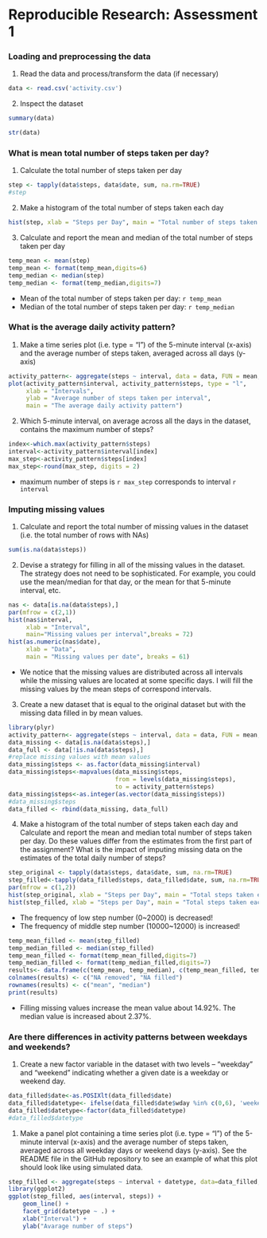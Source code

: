 # Reproducible Research: Assessment 1

### Loading and preprocessing the data
1. Read the data and process/transform the data (if necessary)
```{r,echo = TRUE}
data <- read.csv('activity.csv')
```

2. Inspect the dataset
```{r,echo = TRUE}
summary(data)
```

```{r,echo = TRUE}
str(data)
```

### What is mean total number of steps taken per day?
1. Calculate the total number of steps taken per day
```{r,echo = TRUE}
step <- tapply(data$steps, data$date, sum, na.rm=TRUE)
#step
```

2. Make a histogram of the total number of steps taken each day
```{r,echo = TRUE,fig.height=6}
hist(step, xlab = "Steps per Day", main = "Total number of steps taken each day", breaks=20, col = "blue")
```

3. Calculate and report the mean and median of the total number of steps taken per day
```{r,echo = TRUE}
temp_mean <- mean(step)
temp_mean <- format(temp_mean,digits=6)
temp_median <- median(step)
temp_median <- format(temp_median,digits=7)
```
* Mean of the total number of steps taken per day: `r temp_mean`
* Median of the total number of steps taken per day:  `r temp_median`

### What is the average daily activity pattern?
1. Make a time series plot (i.e. type = "l") of the 5-minute interval (x-axis) and the average number of steps taken, averaged across all days (y-axis)
```{r,echo = TRUE,fig.height=6}
activity_pattern<- aggregate(steps ~ interval, data = data, FUN = mean, na.rm = TRUE)
plot(activity_pattern$interval, activity_pattern$steps, type = "l",
     xlab = "Intervals", 
     ylab = "Average number of steps taken per interval", 
     main = "The average daily activity pattern")
```

2. Which 5-minute interval, on average across all the days in the dataset, contains the maximum number of steps?
```{r,echo = TRUE}
index<-which.max(activity_pattern$steps)
interval<-activity_pattern$interval[index]
max_step<-activity_pattern$steps[index]
max_step<-round(max_step, digits = 2)
```
* maximum number of steps is `r max_step` corresponds to interval `r interval`

### Imputing missing values
1. Calculate and report the total number of missing values in the dataset (i.e. the total number of rows with NAs)
```{r,echo = TRUE}
sum(is.na(data$steps))
```

2. Devise a strategy for filling in all of the missing values in the dataset. The strategy does not need to be sophisticated. For example, you could use the mean/median for that day, or the mean for that 5-minute interval, etc.
```{r,echo = TRUE,fig.height=6}
nas <- data[is.na(data$steps),]
par(mfrow = c(2,1))
hist(nas$interval, 
     xlab = "Interval",
     main="Missing values per interval",breaks = 72)
hist(as.numeric(nas$date), 
     xlab = "Data",
     main = "Missing values per date", breaks = 61)
```

* We notice that the missing values are distributed across all intervals while the missing values are located at some specific days. I will fill the missing values by the mean steps of correspond intervals.

3. Create a new dataset that is equal to the original dataset but with the missing data filled in by mean values.
```{r,echo = TRUE}
library(plyr)
activity_pattern<- aggregate(steps ~ interval, data = data, FUN = mean, na.rm = TRUE)
data_missing <- data[is.na(data$steps),]
data_full <- data[!is.na(data$steps),]
#replace missing values with mean values
data_missing$steps <- as.factor(data_missing$interval)
data_missing$steps<-mapvalues(data_missing$steps,
                              from = levels(data_missing$steps), 
                              to = activity_pattern$steps)
data_missing$steps<-as.integer(as.vector(data_missing$steps))
#data_missing$steps
data_filled <- rbind(data_missing, data_full)
```

4. Make a histogram of the total number of steps taken each day and Calculate and report the mean and median total number of steps taken per day. Do these values differ from the estimates from the first part of the assignment? What is the impact of imputing missing data on the estimates of the total daily number of steps?

```{r,echo = TRUE,fig.height=6,fig.width=10}
step_original <- tapply(data$steps, data$date, sum, na.rm=TRUE)
step_filled<-tapply(data_filled$steps, data_filled$date, sum, na.rm=TRUE)
par(mfrow = c(1,2))
hist(step_original, xlab = "Steps per Day", main = "Total steps taken each day (original data)", breaks=10, col = "blue",ylim=c(0,25))
hist(step_filled, xlab = "Steps per Day", main = "Total steps taken each day (filled data)", breaks=10, col = "red",ylim=c(0,25))
```

* The frequency of low step number (0~2000) is decreased!
* The frequency of middle step number (10000~12000) is increased!

```{r,echo = TRUE}
temp_mean_filled <- mean(step_filled)
temp_median_filled <- median(step_filled)
temp_mean_filled <- format(temp_mean_filled,digits=7)
temp_median_filled <- format(temp_median_filled,digits=7)
results<- data.frame(c(temp_mean, temp_median), c(temp_mean_filled, temp_median_filled))
colnames(results) <- c("NA removed", "NA filled")
rownames(results) <- c("mean", "median")
print(results)
```
* Filling missing values increase the mean value about 14.92%. The median value is increased about 2.37%.

### Are there differences in activity patterns between weekdays and weekends?
1. Create a new factor variable in the dataset with two levels – “weekday” and “weekend” indicating whether a given date is a weekday or weekend day.
```{r,echo = TRUE}
data_filled$date<-as.POSIXlt(data_filled$date)
data_filled$datetype<- ifelse(data_filled$date$wday %in% c(0,6), 'weekend', 'weekday')
data_filled$datetype<-factor(data_filled$datetype)
#data_filled$datetype
```

1. Make a panel plot containing a time series plot (i.e. type = "l") of the 5-minute interval (x-axis) and the average number of steps taken, averaged across all weekday days or weekend days (y-axis). See the README file in the GitHub repository to see an example of what this plot should look like using simulated data.
```{r}
step_filled <- aggregate(steps ~ interval + datetype, data=data_filled, mean)
library(ggplot2)
ggplot(step_filled, aes(interval, steps)) + 
    geom_line() + 
    facet_grid(datetype ~ .) +
    xlab("Interval") + 
    ylab("Avarage number of steps")
```








